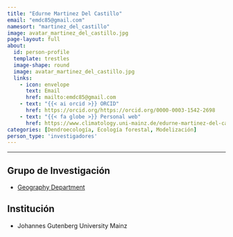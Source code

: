 ```yaml
---
title: "Edurne Martinez Del Castillo"
email: "emdc85@gmail.com"  
namesort: "martinez_del_castillo"
image: avatar_martinez_del_castillo.jpg
page-layout: full
about: 
  id: person-profile
  template: trestles
  image-shape: round
  image: avatar_martinez_del_castillo.jpg
  links:
    - icon: envelope
      text: Email
      href: mailto:emdc85@gmail.com
    - text: "{{< ai orcid >}} ORCID"
      href: https://orcid.org/https://orcid.org/0000-0003-1542-2698
    - text: "{{< fa globe >}} Personal web"
      href: https://www.climatology.uni-mainz.de/edurne-martinez-del-castillo/
categories: [Dendroecología, Ecología forestal, Modelización]
person_type: 'investigadores'
---
```

 
<hr>

:::{#person-profile}

## Grupo de Investigación
- [Geography Department](https://www.climatology.uni-mainz.de/)

## Institución
- Johannes Gutenberg University Mainz

:::
